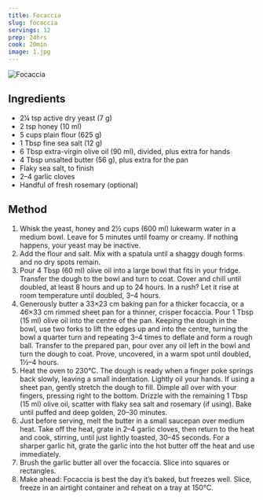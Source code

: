 ```yaml
---
title: Focaccia
slug: focaccia
servings: 12
prep: 24hrs
cook: 20min
image: 1.jpg
---
```


![Focaccia](1.jpg)

## Ingredients

- 2¼ tsp active dry yeast (7 g)
- 2 tsp honey (10 ml)
- 5 cups plain flour (625 g)
- 1 Tbsp fine sea salt (12 g)
- 6 Tbsp extra-virgin olive oil (90 ml), divided, plus extra for hands
- 4 Tbsp unsalted butter (56 g), plus extra for the pan
- Flaky sea salt, to finish
- 2–4 garlic cloves
- Handful of fresh rosemary (optional)

## Method

1. Whisk the yeast, honey and 2½ cups (600 ml) lukewarm water in a medium bowl. Leave for 5 minutes until foamy or creamy. If nothing happens, your yeast may be inactive.
2. Add the flour and salt. Mix with a spatula until a shaggy dough forms and no dry spots remain.
3. Pour 4 Tbsp (60 ml) olive oil into a large bowl that fits in your fridge. Transfer the dough to the bowl and turn to coat. Cover and chill until doubled, at least 8 hours and up to 24 hours. In a rush? Let it rise at room temperature until doubled, 3–4 hours.
4. Generously butter a 33×23 cm baking pan for a thicker focaccia, or a 46×33 cm rimmed sheet pan for a thinner, crisper focaccia. Pour 1 Tbsp (15 ml) olive oil into the centre of the pan. Keeping the dough in the bowl, use two forks to lift the edges up and into the centre, turning the bowl a quarter turn and repeating 3–4 times to deflate and form a rough ball. Transfer to the prepared pan, pour over any oil left in the bowl and turn the dough to coat. Prove, uncovered, in a warm spot until doubled, 1½–4 hours.
5. Heat the oven to 230°C. The dough is ready when a finger poke springs back slowly, leaving a small indentation. Lightly oil your hands. If using a sheet pan, gently stretch the dough to fill. Dimple all over with your fingers, pressing right to the bottom. Drizzle with the remaining 1 Tbsp (15 ml) olive oil, scatter with flaky sea salt and rosemary (if using). Bake until puffed and deep golden, 20–30 minutes.
6. Just before serving, melt the butter in a small saucepan over medium heat. Take off the heat, grate in 2–4 garlic cloves, then return to the heat and cook, stirring, until just lightly toasted, 30–45 seconds. For a sharper garlic hit, grate the garlic into the hot butter off the heat and use immediately.
7. Brush the garlic butter all over the focaccia. Slice into squares or rectangles.
8. Make ahead: Focaccia is best the day it’s baked, but freezes well. Slice, freeze in an airtight container and reheat on a tray at 150°C.
